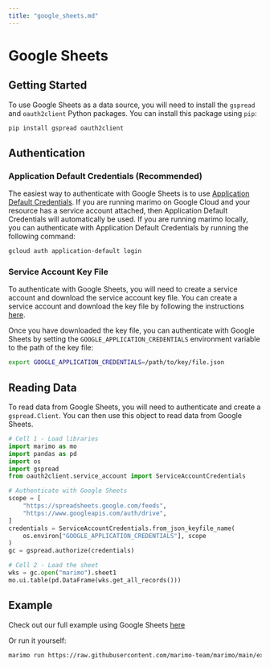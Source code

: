 ```yaml
---
title: "google_sheets.md"
---
```


# Google Sheets

## Getting Started

To use Google Sheets as a data source, you will need to install the `gspread` and `oauth2client` Python packages. You can install this package using `pip`:

```bash
pip install gspread oauth2client
```

## Authentication

### Application Default Credentials (Recommended)

The easiest way to authenticate with Google Sheets is to use [Application Default Credentials](https://cloud.google.com/docs/authentication/production). If you are running marimo on Google Cloud and your resource has a service account attached, then Application Default Credentials will automatically be used.
If you are running marimo locally, you can authenticate with Application Default Credentials by running the following command:

```bash
gcloud auth application-default login
```

### Service Account Key File

To authenticate with Google Sheets, you will need to create a service account and download the service account key file. You can create a service account and download the key file by following the instructions [here](https://cloud.google.com/iam/docs/creating-managing-service-account-keys).

Once you have downloaded the key file, you can authenticate with Google Sheets by setting the `GOOGLE_APPLICATION_CREDENTIALS` environment variable to the path of the key file:

```bash
export GOOGLE_APPLICATION_CREDENTIALS=/path/to/key/file.json
```

## Reading Data

To read data from Google Sheets, you will need to authenticate and create a `gspread.Client`. You can then use this object to read data from Google Sheets.

```python
# Cell 1 - Load libraries
import marimo as mo
import pandas as pd
import os
import gspread
from oauth2client.service_account import ServiceAccountCredentials

# Authenticate with Google Sheets
scope = [
    "https://spreadsheets.google.com/feeds",
    "https://www.googleapis.com/auth/drive",
]
credentials = ServiceAccountCredentials.from_json_keyfile_name(
    os.environ["GOOGLE_APPLICATION_CREDENTIALS"], scope
)
gc = gspread.authorize(credentials)

# Cell 2 - Load the sheet
wks = gc.open("marimo").sheet1
mo.ui.table(pd.DataFrame(wks.get_all_records()))
```

## Example

Check out our full example using Google Sheets [here](https://github.com/marimo-team/marimo/blob/main/examples/integrations/google_sheets.py)

Or run it yourself:

```bash
marimo run https://raw.githubusercontent.com/marimo-team/marimo/main/examples/integrations/google_sheets.py
```
